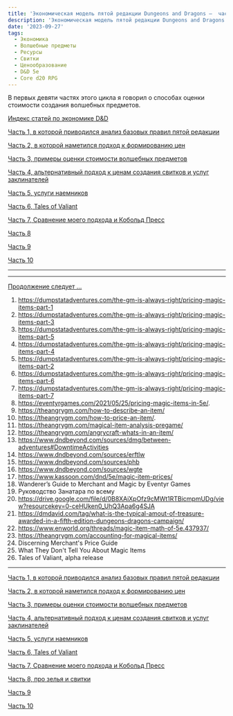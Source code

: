 ```yaml
---
title: 'Экономическая модель пятой редакции Dungeons and Dragons –  часть 10'
description: 'Экономическая модель пятой редакции Dungeons and Dragons –  часть 10'
date: '2023-09-27'
tags:
  - Экономика
  - Волшебные предметы
  - Ресурсы
  - Свитки
  - Ценообразование
  - D&D 5e
  - Core d20 RPG
---
```


В первых девяти частях этого цикла я говорил о способах оценки стоимости создания волшебных предметов.

[Индекс статей по экономике D&D](https://cyborgsandmages.com/posts/articles/index-economy)

[Часть 1, в которой приводился анализ базовых правил пятой редакции](https://cyborgsandmages.com/posts/articles/economy-dnd-model-1)

[Часть 2, в которой наметился подход к формированию цен](https://cyborgsandmages.com/posts/articles/economy-dnd-model-2)

[Часть 3, примеры оценки стоимости волшебных предметов](https://cyborgsandmages.com/posts/articles/economy-dnd-model-3)

[Часть 4, альтернативный подход к ценам создания свитков и услуг заклинателей](https://cyborgsandmages.com/posts/articles/economy-dnd-model-4)

[Часть 5, услуги наемников](https://cyborgsandmages.com/posts/articles/economy-dnd-model-5)

[Часть 6, Tales of Valiant](https://cyborgsandmages.com/posts/articles/economy-dnd-model-6)

[Часть 7, Сравнение моего подхода и Кобольд Пресс](https://cyborgsandmages.com/posts/articles/economy-dnd-model-7)

[Часть 8](https://cyborgsandmages.com/posts/articles/economy-dnd-model-8)

[Часть 9](https://cyborgsandmages.com/posts/articles/economy-dnd-model-9)

[Часть 10](https://cyborgsandmages.com/posts/articles/economy-dnd-model-10)

---

---

[Продолжение следует …](https://cyborgsandmages.com/posts/articles/economy-dnd-model-11)

1. https://dumpstatadventures.com/the-gm-is-always-right/pricing-magic-items-part-1
2. https://dumpstatadventures.com/the-gm-is-always-right/pricing-magic-items-part-3
3. https://dumpstatadventures.com/the-gm-is-always-right/pricing-magic-items-part-5
4. https://dumpstatadventures.com/the-gm-is-always-right/pricing-magic-items-part-4
5. https://dumpstatadventures.com/the-gm-is-always-right/pricing-magic-items-part-2
6. https://dumpstatadventures.com/the-gm-is-always-right/pricing-magic-items-part-6
7. https://dumpstatadventures.com/the-gm-is-always-right/pricing-magic-items-part-7
8. https://eventyrgames.com/2021/05/25/pricing-magic-items-in-5e/.
9. https://theangrygm.com/how-to-describe-an-item/
10. https://theangrygm.com/how-to-price-an-item/.
11. https://theangrygm.com/magical-item-analysis-pregame/
12. https://theangrygm.com/angrycraft-whats-in-an-item/
13. https://www.dndbeyond.com/sources/dmg/between-adventures#DowntimeActivities
14. https://www.dndbeyond.com/sources/erftlw
15. https://www.dndbeyond.com/sources/phb
16. https://www.dndbeyond.com/sources/wgte
17. https://www.kassoon.com/dnd/5e/magic-item-prices/
18. Wanderer’s Guide to Merchant and Magic by Eventyr Games
19. Руководство Занатара по всему
20. https://drive.google.com/file/d/0B8XAiXpOfz9cMWt1RTBicmpmUDg/view?resourcekey=0-ceHUken0_UhQ3Apa6g4SJA
21. https://dmdavid.com/tag/what-is-the-typical-amout-of-treasure-awarded-in-a-fifth-edition-dungeons-dragons-campaign/
22. https://www.enworld.org/threads/magic-item-math-of-5e.437937/
23. https://theangrygm.com/accounting-for-magical-items/
24. Discerning Merchant's Price Guide
25. What They Don't Tell You About Magic Items
26. Tales of Valiant, alpha release

---

[Часть 1, в которой приводился анализ базовых правил пятой редакции](https://cyborgsandmages.com/posts/articles/economy-dnd-model-1)

[Часть 2, в которой наметился подход к формированию цен](https://cyborgsandmages.com/posts/articles/economy-dnd-model-2)

[Часть 3, примеры оценки стоимости волшебных предметов](https://cyborgsandmages.com/posts/articles/economy-dnd-model-3)

[Часть 4, альтернативный подход к ценам создания свитков и услуг заклинателей](https://cyborgsandmages.com/posts/articles/economy-dnd-model-4)

[Часть 5, услуги наемников](https://cyborgsandmages.com/posts/articles/economy-dnd-model-5)

[Часть 6, Tales of Valiant](https://cyborgsandmages.com/posts/articles/economy-dnd-model-6)

[Часть 7, Сравнение моего подхода и Кобольд Пресс](https://cyborgsandmages.com/posts/articles/economy-dnd-model-7)

[Часть 8, про зелья и свитки](https://cyborgsandmages.com/posts/articles/economy-dnd-model-8)

[Часть 9](https://cyborgsandmages.com/posts/articles/economy-dnd-model-9)

[Часть 10](https://cyborgsandmages.com/posts/articles/economy-dnd-model-10)
